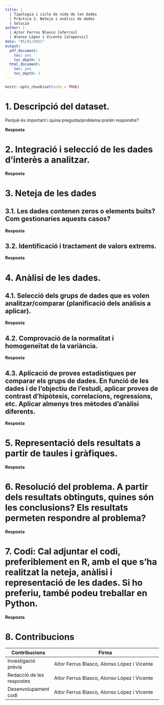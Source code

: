 ---
title: |
  | Tipologia i cicle de vida de les dades 
  | Pràctica 2. Neteja i anàlisi de dades
  | Solució
author: |
  | Aitor Ferrus Blasco [aferrus]
  | Alonso López i Vicente [alopezvic]
date: "05/01/2021"
output:
  pdf_document:
    toc: yes
    toc_depth: 3
  html_document:
    toc: yes
    toc_depth: 3
---

```{r setup, include=FALSE}
knitr::opts_chunk$set(echo = TRUE)
```
\newpage

# 1. Descripció del dataset.
Perquè és important i quina pregunta/problema pretén respondre?

**Resposta**

# 2. Integració i selecció de les dades d’interès a analitzar.

**Resposta**

# 3. Neteja de les dades

## 3.1. Les dades contenen zeros o elements buits? Com gestionaries aquests casos?

**Resposta**

## 3.2. Identificació i tractament de valors extrems.

**Resposta**

# 4. Anàlisi de les dades.

## 4.1. Selecció dels grups de dades que es volen analitzar/comparar (planificació dels anàlisis a aplicar).

**Resposta**

## 4.2. Comprovació de la normalitat i homogeneïtat de la variància.

**Resposta**

## 4.3. Aplicació de proves estadístiques per comparar els grups de dades. En funció de les dades i de l’objectiu de l’estudi, aplicar proves de contrast d’hipòtesis, correlacions, regressions, etc. Aplicar almenys tres mètodes d’anàlisi diferents.

**Resposta**

# 5. Representació dels resultats a partir de taules i gràfiques.

**Resposta**

# 6. Resolució del problema. A partir dels resultats obtinguts, quines són les conclusions? Els resultats permeten respondre al problema?

**Resposta**

# 7. Codi: Cal adjuntar el codi, preferiblement en R, amb el que s’ha realitzat la neteja, anàlisi i representació de les dades. Si ho preferiu, també podeu treballar en Python.

**Resposta**

# 8. Contribucions

|Contribucions|Firma|
|---------------------|----------------------------------------------------------------------|
| Investigació prèvia | Aitor Ferrus Blasco, Alonso López i Vicente |
|Redacció de les respostes | Aitor Ferrus Blasco, Alonso López i Vicente |
|Desenvolupament codi | Aitor Ferrus Blasco, Alonso López i Vicente |